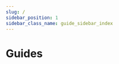 ```yaml
---
slug: /
sidebar_position: 1
sidebar_class_name: guide_sidebar_index
---
```



# Guides

<ProductSection></ProductSection>

[//]: # ()
[//]: # (<CardSection)

[//]: # (  id="capabilities")

[//]: # (  title="Capabilities")

[//]: # (  description="Learn how to use key features of Dyte, such as recording, breakout rooms, webinars, and more.")

[//]: # (>)

[//]: # (  <Card)

[//]: # (    title="Recording")

[//]: # (    to="/guides/capabilities/recording/recording-overview")

[//]: # (    description="Understand Dyte's recording capabilities and record audio, video, whiteboard and other custom elements")

[//]: # (  />)

[//]: # (  <Card)

[//]: # (    title="Webinar")

[//]: # (    to="/guides/capabilities/webinar/intro-webinar")

[//]: # (    description="Leverage Dyte's Webinar feature for one-to-many events with larger audiences.")

[//]: # (  />)

[//]: # (  <Card)

[//]: # (    title="Webhooks & Events")

[//]: # (    to="/guides/capabilities/webhooks/webhooks-overview")

[//]: # (    description="Utilize webhooks to push real-time updates to your server.")

[//]: # (  />)

[//]: # (  <Card)

[//]: # (    title="Breakout Rooms")

[//]: # (    to="/guides/capabilities/breakoutroom/introduction-breakout-rooms")

[//]: # (    description="Facilitate focused discussions and collaboration with breakout rooms.")

[//]: # (  />)

[//]: # (  <Card)

[//]: # (    title="No Code Integration")

[//]: # (    to="/guides/capabilities/embed")

[//]: # (    description="Integrate Dyte into your project using an iFrame, eliminating the need for SDKs.")

[//]: # (  />)

[//]: # (  <Card)

[//]: # (    title="Presets")

[//]: # (    to="/guides/capabilities/presets")

[//]: # (    description="Understand what Presets are and how they can be used to configure the meeting experience")

[//]: # (  />)

[//]: # (  <Card)

[//]: # (    title="Export chat")

[//]: # (    to="/guides/capabilities/export-chat-dump")

[//]: # (    description="Retrieve all chat messages of a Dyte meeting through the REST API")

[//]: # (  />)

[//]: # (</CardSection>)

[//]: # (<CardSection)

[//]: # (  id="migration")

[//]: # (  title="Migrate from Twilio/Vonage")

[//]: # (  description="Learn the differences and how to quickly migrate from Twilio/Vonage.")

[//]: # (>)

[//]: # (  <Card)

[//]: # (    title="Migrate from Twilio")

[//]: # (    to="/guides/migration/twilio/concepts-twilio-vs-dyte")

[//]: # (  />)

[//]: # (  <Card)

[//]: # (    title="Migrate from OpenTok")

[//]: # (    to="/guides/migration/opentok/concepts-opentok-vs-dyte")

[//]: # (  />)

[//]: # (</CardSection>)

[//]: # (<CardSection)

[//]: # (  id="re")

[//]: # (  title="Working with Dyte APIs")

[//]: # (  description="Learn the basics of working with Dyte's REST APIs.")

[//]: # (>)

[//]: # (  <Card)

[//]: # (    title="REST APIs")

[//]: # (    to="/guides/rest-apis/quickstart")

[//]: # (    description="Understand how our REST APIs work and how to get started with them")

[//]: # (  />)

[//]: # (</CardSection>)
